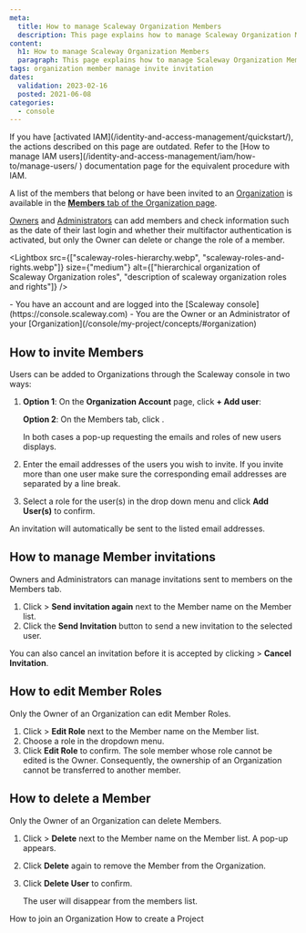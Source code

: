 ```yaml
---
meta:
  title: How to manage Scaleway Organization Members
  description: This page explains how to manage Scaleway Organization Members
content:
  h1: How to manage Scaleway Organization Members
  paragraph: This page explains how to manage Scaleway Organization Members
tags: organization member manage invite invitation
dates:
  validation: 2023-02-16
  posted: 2021-06-08
categories:
  - console
---
```


<Message type="iam">
  If you have [activated IAM](/identity-and-access-management/quickstart/), the actions described on this page are outdated. 
  Refer to the [How to manage IAM users](/identity-and-access-management/iam/how-to/manage-users/
) documentation page for the equivalent procedure with IAM.
</Message>


A list of the members that belong or have been invited to an [Organization](/console/my-account/concepts/#organization) is available in the [**Members** tab of the Organization page](https://console.scaleway.com/account/organization/users).

[Owners](/console/my-account/concepts/#owner) and [Administrators](/console/my-account/concepts/#administrator) can add members and check information such as the date of their last login and whether their multifactor authentication is activated, but only the Owner can delete or change the role of a member.

<Lightbox src={["scaleway-roles-hierarchy.webp", "scaleway-roles-and-rights.webp"]} size={"medium"}  alt={["hierarchical organization of Scaleway Organization roles", "description of scaleway organization roles and rights"]} />

<Message type="requirement">
  - You have an account and are logged into the [Scaleway console](https://console.scaleway.com)
  - You are the Owner or an Administrator of your [Organization](/console/my-project/concepts/#organization)
</Message>

## How to invite Members 

Users can be added to Organizations through the Scaleway console in two ways:

1. **Option 1**: On the **Organization Account** page, click **+ Add user**:
    <Lightbox src="scaleway-add-user-on-orga-account-page.webp" alt="" />

    **Option 2**: On the Members tab, click <Icon name="plus" />.

    In both cases a pop-up requesting the emails and roles of new users displays.
2. Enter the email addresses of the users you wish to invite. 
    <Message type="important">
      If you invite more than one user make sure the corresponding email addresses are separated by a line break. 
    </Message>
3. Select a role for the user(s) in the drop down menu and click **Add User(s)** to confirm.
    <Lightbox src="scaleway-add-user-pop-up.webp" alt="" />

An invitation will automatically be sent to the listed email addresses. 

## How to manage Member invitations

Owners and Administrators can manage invitations sent to members on the Members tab.

1. Click <Icon name="more" /> > **Send invitation again** next to the Member name on the Member list.
2. Click the **Send Invitation** button to send a new invitation to the selected user.
    <Lightbox src="scaleway-send-invite-again.webp" alt="" />

You can also cancel an invitation before it is accepted by clicking <Icon name="more" /> > **Cancel Invitation**.

## How to edit Member Roles

<Message type="important">
  Only the Owner of an Organization can edit Member Roles. 
</Message>

1. Click <Icon name="more" /> > **Edit Role** next to the Member name on the Member list.
2. Choose a role in the dropdown menu. 
    <Lightbox src="scaleway-edit-role-dropdown.webp" alt="" />
3. Click **Edit Role** to confirm.
    <Message type="important">
      The sole member whose role cannot be edited is the Owner. 
      Consequently, the ownership of an Organization cannot be transferred to another member.
    </Message>

## How to delete a Member 

<Message type="important">
  Only the Owner of an Organization can delete Members. 
</Message>

1. Click <Icon name="more" /> > **Delete** next to the Member name on the Member list. A pop-up appears. 
2. Click **Delete** again to remove the Member from the Organization.
    <Lightbox src="scaleway-delete-user.webp" alt="" />
3. Click **Delete User** to confirm.

    The user will disappear from the members list.    

<Navigation title="See Also">
  <PreviousButton to="/console/my-project/how-to/join-an-organization/">How to join an Organization</PreviousButton>
  <NextButton to="/console/my-project/how-to/create-a-project/">How to create a Project</NextButton>
</Navigation>

